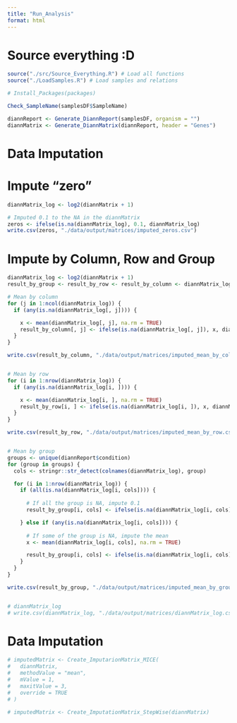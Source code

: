 ```yaml
---
title: "Run_Analysis"
format: html
---
```


# Source everything :D
```r
source("./src/Source_Everything.R") # Load all functions
source("./LoadSamples.R") # Load samples and relations

# Install_Packages(packages) 
```

```r
Check_SampleName(samplesDF$SampleName)

diannReport <- Generate_DiannReport(samplesDF, organism = "")
diannMatrix <- Generate_DiannMatrix(diannReport, header = "Genes")
```


# Data Imputation

# Impute "zero"
```r
diannMatrix_log <- log2(diannMatrix + 1)

# Imputed 0.1 to the NA in the diannMatrix
zeros <- ifelse(is.na(diannMatrix_log), 0.1, diannMatrix_log)
write.csv(zeros, "./data/output/matrices/imputed_zeros.csv")
```

# Impute by Column, Row and Group
```r
diannMatrix_log <- log2(diannMatrix + 1)
result_by_group <- result_by_row <- result_by_column <- diannMatrix_log

# Mean by column
for (j in 1:ncol(diannMatrix_log)) {
  if (any(is.na(diannMatrix_log[, j]))) {

    x <- mean(diannMatrix_log[, j], na.rm = TRUE)
    result_by_column[, j] <- ifelse(is.na(diannMatrix_log[, j]), x, diannMatrix_log[, j])
  }
}

write.csv(result_by_column, "./data/output/matrices/imputed_mean_by_column.csv")


# Mean by row
for (i in 1:nrow(diannMatrix_log)) {
  if (any(is.na(diannMatrix_log[i, ]))) {

    x <- mean(diannMatrix_log[i, ], na.rm = TRUE)
    result_by_row[i, ] <- ifelse(is.na(diannMatrix_log[i, ]), x, diannMatrix_log[i, ])
  }
}

write.csv(result_by_row, "./data/output/matrices/imputed_mean_by_row.csv" )


# Mean by group
groups <- unique(diannReport$condition)
for (group in groups) {
  cols <- stringr::str_detect(colnames(diannMatrix_log), group)

  for (i in 1:nrow(diannMatrix_log)) {
    if (all(is.na(diannMatrix_log[i, cols]))) {
      
      # If all the group is NA, impute 0.1
      result_by_group[i, cols] <- ifelse(is.na(diannMatrix_log[i, cols]), 0.1, diannMatrix_log[i,cols])

    } else if (any(is.na(diannMatrix_log[i, cols]))) {
      
      # If some of the group is NA, impute the mean
      x <- mean(diannMatrix_log[i, cols], na.rm = TRUE)

      result_by_group[i, cols] <- ifelse(is.na(diannMatrix_log[i, cols]), x, diannMatrix_log[i, cols])
    }
  }
}

write.csv(result_by_group, "./data/output/matrices/imputed_mean_by_group.csv" )


# diannMatrix_log
# write.csv(diannMatrix_log, "./data/output/matrices/diannMatrix_log.csv" )

```


# Data Imputation
```r
# imputedMatrix <- Create_ImputarionMatrix_MICE(
#   diannMatrix,
#   methodValue = "mean",
#   mValue = 1,
#   maxitValue = 3,
#   override = TRUE
# )

# imputedMatrix <- Create_ImputationMatrix_StepWise(diannMatrix)
```
